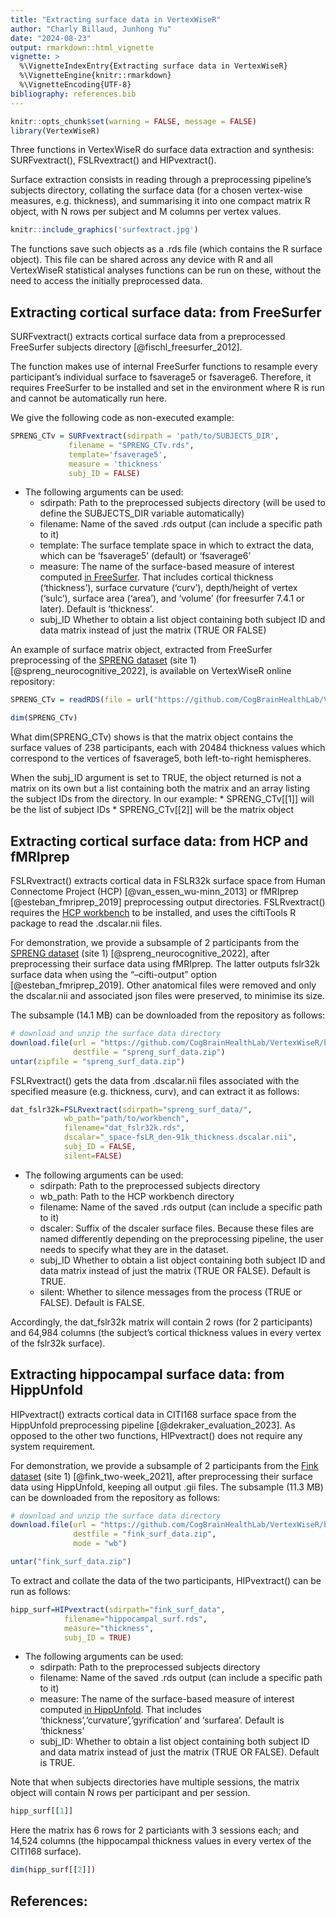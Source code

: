 ```yaml
---
title: "Extracting surface data in VertexWiseR"
author: "Charly Billaud, Junhong Yu"
date: "2024-08-23"
output: rmarkdown::html_vignette
vignette: >
  %\VignetteIndexEntry{Extracting surface data in VertexWiseR}
  %\VignetteEngine{knitr::rmarkdown}
  %\VignetteEncoding{UTF-8}
bibliography: references.bib
---
```


```r
knitr::opts_chunk$set(warning = FALSE, message = FALSE) 
library(VertexWiseR)
```

Three functions in VertexWiseR do surface data extraction and synthesis: SURFvextract(), FSLRvextract() and HIPvextract().

Surface extraction consists in reading through a preprocessing pipeline's subjects directory, collating the surface data (for a chosen vertex-wise measures, e.g. thickness), and summarising it into one compact matrix R object, with N rows per subject and M columns per vertex values.

```r
knitr::include_graphics('surfextract.jpg')
```

The functions save such objects as a .rds file (which contains the R surface object). This file can be shared across any device with R and all VertexWiseR statistical analyses functions can be run on these, without the need to access the initially preprocessed data.

## Extracting cortical surface data: from FreeSurfer

SURFvextract() extracts cortical surface data from a preprocessed FreeSurfer subjects directory [@fischl_freesurfer_2012].

The function makes use of internal FreeSurfer functions to resample every participant's individual surface to fsaverage5 or fsaverage6. Therefore, it requires FreeSurfer to be installed and set in the environment where R is run and cannot be automatically run here.

We give the following code as non-executed example:

```r
SPRENG_CTv = SURFvextract(sdirpath = 'path/to/SUBJECTS_DIR', 
             filename = "SPRENG_CTv.rds", 
             template='fsaverage5', 
             measure = 'thickness'
             subj_ID = FALSE)
```

-   The following arguments can be used:
    -   sdirpath: Path to the preprocessed subjects directory (will be used to define the SUBJECTS_DIR variable automatically)
    -   filename: Name of the saved .rds output (can include a specific path to it)
    -   template: The surface template space in which to extract the data, which can be 'fsaverage5' (default) or 'fsaverage6'
    -   measure: The name of the surface-based measure of interest computed [in FreeSurfer](https://surfer.nmr.mgh.harvard.edu/fswiki/UserContributions/FAQ). That includes cortical thickness ('thickness'), surface curvature ('curv'), depth/height of vertex ('sulc'), surface area ('area'), and 'volume' (for freesurfer 7.4.1 or later). Default is 'thickness'.
    -   subj_ID Whether to obtain a list object containing both subject ID and data matrix instead of just the matrix (TRUE OR FALSE)

An example of surface matrix object, extracted from FreeSurfer preprocessing of the [SPRENG dataset](https://openneuro.org/datasets/ds003592/versions/1.0.13) (site 1) [@spreng_neurocognitive_2022], is available on VertexWiseR online repository:

```r
SPRENG_CTv = readRDS(file = url("https://github.com/CogBrainHealthLab/VertexWiseR/blob/main/inst/demo_data/SPRENG_CTv_site1.rds?raw=TRUE"))

dim(SPRENG_CTv)
```

What dim(SPRENG_CTv) shows is that the matrix object contains the surface values of 238 participants, each with 20484 thickness values which correspond to the vertices of fsaverage5, both left-to-right hemispheres.

When the subj_ID argument is set to TRUE, the object returned is not a matrix on its own but a list containing both the matrix and an array listing the subject IDs from the directory. In our example: \* SPRENG_CTv[[1]] will be the list of subject IDs \* SPRENG_CTv[[2]] will be the matrix object

## Extracting cortical surface data: from HCP and fMRIprep

FSLRvextract() extracts cortical data in FSLR32k surface space from Human Connectome Project (HCP) [@van_essen_wu-minn_2013] or fMRIprep [@esteban_fmriprep_2019] preprocessing output directories. FSLRvextract() requires the [HCP workbench](https://humanconnectome.org/software/get-connectome-workbench)  to be installed, and uses the ciftiTools R package to read the .dscalar.nii files.

For demonstration, we provide a subsample of 2 participants from the [SPRENG dataset](https://openneuro.org/datasets/ds003592/versions/1.0.13) (site 1) [@spreng_neurocognitive_2022], after preprocessing their surface data using fMRIprep. The latter outputs fslr32k surface data when using the "--cifti-output" option [@esteban_fmriprep_2019]. Other anatomical files were removed and only the dscalar.nii and associated json files were preserved, to minimise its size.

The subsample (14.1 MB) can be downloaded from the repository as follows:

```r
# download and unzip the surface data directory
download.file(url = "https://github.com/CogBrainHealthLab/VertexWiseR/blob/main/inst/demo_data/spreng_surf_data.zip", 
              destfile = "spreng_surf_data.zip")
untar(zipfile = "spreng_surf_data.zip")
```

FSLRvextract() gets the data from .dscalar.nii files associated with the specified measure (e.g. thickness, curv), and can extract it as follows:

```r
dat_fslr32k=FSLRvextract(sdirpath="spreng_surf_data/",
            wb_path="path/to/workbench",
            filename="dat_fslr32k.rds",
            dscalar="_space-fsLR_den-91k_thickness.dscalar.nii",
            subj_ID = FALSE,
            silent=FALSE)
```

-   The following arguments can be used:
    -   sdirpath: Path to the preprocessed subjects directory
    -   wb_path: Path to the HCP workbench directory
    -   filename: Name of the saved .rds output (can include a specific path to it)
    -   dscaler: Suffix of the dscaler surface files. Because these files are named differently depending on the preprocessing pipeline, the user needs to specify what they are in the dataset.
    -   subj_ID Whether to obtain a list object containing both subject ID and data matrix instead of just the matrix (TRUE OR FALSE). Default is TRUE.
    -   silent: Whether to silence messages from the process (TRUE or FALSE). Default is FALSE.

Accordingly, the dat_fslr32k matrix will contain 2 rows (for 2 participants) and 64,984 columns (the subject's cortical thickness values in every vertex of the fslr32k surface).

## Extracting hippocampal surface data: from HippUnfold

HIPvextract() extracts cortical data in CITI168 surface space from the HippUnfold preprocessing pipeline [@dekraker_evaluation_2023]. As opposed to the other two functions, HIPvextract() does not require any system requirement.

For demonstration, we provide a subsample of 2 participants from the [Fink dataset](https://openneuro.org/datasets/ds003799/versions/2.0.0) (site 1) [@fink_two-week_2021], after preprocessing their surface data using HippUnfold, keeping all output .gii files. The subsample (11.3 MB) can be downloaded from the repository as follows:

```r
# download and unzip the surface data directory
download.file(url = "https://github.com/CogBrainHealthLab/VertexWiseR/blob/main/inst/demo_data/fink_surf_data.zip?raw=TRUE", 
              destfile = "fink_surf_data.zip", 
              mode = "wb")

untar("fink_surf_data.zip")
```

To extract and collate the data of the two participants, HIPvextract() can be run as follows:

```r
hipp_surf=HIPvextract(sdirpath="fink_surf_data",
            filename="hippocampal_surf.rds",
            measure="thickness",
            subj_ID = TRUE) 
```

-   The following arguments can be used:
    -   sdirpath: Path to the preprocessed subjects directory
    -   filename: Name of the saved .rds output (can include a specific path to it)
    -   measure: The name of the surface-based measure of interest computed [in HippUnfold](https://hippunfold.readthedocs.io/en/latest/outputs/output_files.html#surface-metrics). That includes 'thickness','curvature','gyrification' and 'surfarea'. Default is 'thickness'
    -   subj_ID: Whether to obtain a list object containing both subject ID and data matrix instead of just the matrix (TRUE OR FALSE). Default is TRUE.


Note that when subjects directories have multiple sessions, the matrix object will contain N rows per participant and per session. 

```r
hipp_surf[[1]]
```

Here the matrix has 6 rows for 2 particiants with 3 sessions each; and 14,524 columns (the hippocampal thickness values in every vertex of the CITI168 surface).

```r
dim(hipp_surf[[2]])
```

## References:

